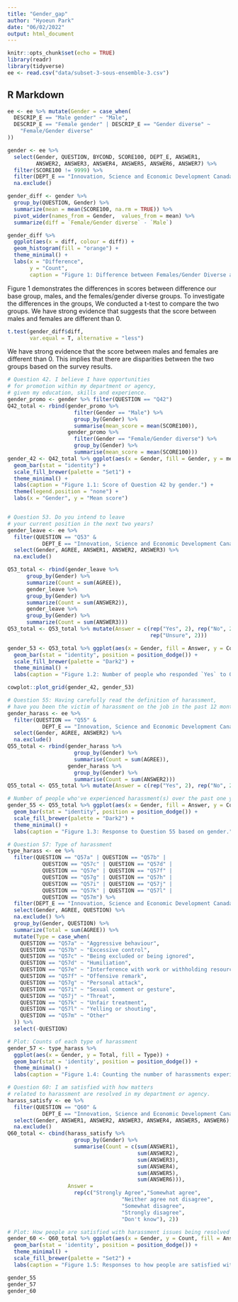 ```yaml
---
title: "Gender_gap"
author: "Hyoeun Park"
date: "06/02/2022"
output: html_document
---
```


```r
knitr::opts_chunk$set(echo = TRUE)
library(readr)
library(tidyverse)
ee <- read.csv("data/subset-3-sous-ensemble-3.csv")
```

## R Markdown

```r
ee <- ee %>% mutate(Gender = case_when(
  DESCRIP_E == "Male gender" ~ "Male",
  DESCRIP_E == "Female gender" | DESCRIP_E == "Gender diverse" ~ 
    "Female/Gender diverse"
))

gender <- ee %>%  
  select(Gender, QUESTION, BYCOND, SCORE100, DEPT_E, ANSWER1,
         ANSWER2, ANSWER3, ANSWER4, ANSWER5, ANSWER6, ANSWER7) %>% 
  filter(SCORE100 != 9999) %>% 
  filter(DEPT_E == "Innovation, Science and Economic Development Canada") %>% 
  na.exclude()

gender_diff <- gender %>% 
  group_by(QUESTION, Gender) %>% 
  summarize(mean = mean(SCORE100, na.rm = TRUE)) %>%  
  pivot_wider(names_from = Gender,  values_from = mean) %>% 
  summarize(diff = `Female/Gender diverse` - `Male`)

gender_diff %>% 
  ggplot(aes(x = diff, colour = diff)) + 
  geom_histogram(fill = "orange") + 
  theme_minimal() +
  labs(x = "Difference",
       y = "Count",
       caption = "Figure 1: Difference between Females/Gender Diverse and Males \n (The higher the difference in absolute value, the higher the disparity)")
```
Figure 1 demonstrates the differences in scores between difference our base group, males, and the females/gender diverse groups. To investigate the differences in the groups, We conducted a t-test to compare the two groups. We have strong evidence that suggests that the score between males and females are different than 0. 


```r
t.test(gender_diff$diff, 
       var.equal = T, alternative = "less")
```

We have strong evidence that the score between males and females are different than 0. This implies that there are disparities between the two groups based on the survey results.


```r
# Question 42. I believe I have opportunities 
# for promotion within my department or agency, 
# given my education, skills and experience. 
gender_promo <- gender %>% filter(QUESTION == "Q42")
Q42_total <- rbind(gender_promo %>% 
                     filter(Gender == "Male") %>% 
                     group_by(Gender) %>% 
                     summarise(mean_score = mean(SCORE100)),
                   gender_promo %>% 
                     filter(Gender == "Female/Gender diverse") %>% 
                     group_by(Gender) %>% 
                     summarise(mean_score = mean(SCORE100)))
gender_42 <- Q42_total %>% ggplot(aes(x = Gender, fill = Gender, y = mean_score)) + 
  geom_bar(stat = "identity") +
  scale_fill_brewer(palette = "Set1") +
  theme_minimal() +
  labs(caption = "Figure 1.1: Score of Question 42 by gender.") + 
  theme(legend.position = "none") +
  labs(x = "Gender", y = "Mean score")


# Question 53. Do you intend to leave 
# your current position in the next two years?
gender_leave <- ee %>% 
  filter(QUESTION == "Q53" & 
           DEPT_E == "Innovation, Science and Economic Development Canada") %>%
  select(Gender, AGREE, ANSWER1, ANSWER2, ANSWER3) %>% 
  na.exclude()

Q53_total <- rbind(gender_leave %>% 
      group_by(Gender) %>% 
      summarize(Count = sum(AGREE)),
      gender_leave %>% 
      group_by(Gender) %>% 
      summarize(Count = sum(ANSWER2)),
      gender_leave %>% 
      group_by(Gender) %>% 
      summarize(Count = sum(ANSWER3)))
Q53_total <- Q53_total %>% mutate(Answer = c(rep("Yes", 2), rep("No", 2),
                                             rep("Unsure", 2)))

gender_53 <- Q53_total %>% ggplot(aes(x = Gender, fill = Answer, y = Count)) + 
  geom_bar(stat = "identity", position = position_dodge()) +
  scale_fill_brewer(palette = "Dark2") +
  theme_minimal() +
  labs(caption = "Figure 1.2: Number of people who responded `Yes` to Question 53.")

cowplot::plot_grid(gender_42, gender_53)
```

```r
# Question 55: Having carefully read the definition of harassment, 
# have you been the victim of harassment on the job in the past 12 months? 
gender_harass <- ee %>% 
  filter(QUESTION == "Q55" & 
           DEPT_E == "Innovation, Science and Economic Development Canada") %>%
  select(Gender, AGREE, ANSWER2) %>% 
  na.exclude()
Q55_total <- rbind(gender_harass %>% 
                     group_by(Gender) %>% 
                     summarise(Count = sum(AGREE)),
                   gender_harass %>% 
                     group_by(Gender) %>% 
                     summarise(Count = sum(ANSWER2)))
Q55_total <- Q55_total %>% mutate(Answer = c(rep("Yes", 2), rep("No", 2)))

# Number of people who've experienced harassment(s) over the past one year
gender_55 <- Q55_total %>% ggplot(aes(x = Gender, fill = Answer, y = Count)) + 
  geom_bar(stat = "identity", position = position_dodge()) +
  scale_fill_brewer(palette = "Dark2") +
  theme_minimal() +
  labs(caption = "Figure 1.3: Response to Question 55 based on gender.")

# Question 57: Type of harassment
type_harass <- ee %>% 
  filter(QUESTION == "Q57a" | QUESTION == "Q57b" |
           QUESTION == "Q57c" | QUESTION == "Q57d" |
           QUESTION == "Q57e" | QUESTION == "Q57f" |
           QUESTION == "Q57g" | QUESTION == "Q57h" |
           QUESTION == "Q57i" | QUESTION == "Q57j" |
           QUESTION == "Q57k" | QUESTION == "Q57l" |
           QUESTION == "Q57m") %>% 
  filter(DEPT_E == "Innovation, Science and Economic Development Canada") %>% 
  select(Gender, AGREE, QUESTION) %>% 
  na.exclude() %>% 
  group_by(Gender, QUESTION) %>% 
  summarize(Total = sum(AGREE)) %>% 
  mutate(Type = case_when(
    QUESTION == "Q57a" ~ "Aggressive behaviour",
    QUESTION == "Q57b" ~ "Excessive control",
    QUESTION == "Q57c" ~ "Being excluded or being ignored",
    QUESTION == "Q57d" ~ "Humiliation",
    QUESTION == "Q57e" ~ "Interference with work or withholding resources",
    QUESTION == "Q57f" ~ "Offensive remark",
    QUESTION == "Q57g" ~ "Personal attack",
    QUESTION == "Q57i" ~ "Sexual comment or gesture",
    QUESTION == "Q57j" ~ "Threat",
    QUESTION == "Q57k" ~ "Unfair treatment",
    QUESTION == "Q57l" ~ "Yelling or shouting",
    QUESTION == "Q57m" ~ "Other"
  )) %>% 
  select(-QUESTION)

# Plot: Counts of each type of harassment
gender_57 <- type_harass %>% 
  ggplot(aes(x = Gender, y = Total, fill = Type)) + 
  geom_bar(stat = 'identity', position = position_dodge()) +
  theme_minimal() + 
  labs(caption = "Figure 1.4: Counting the number of harassments experienced by gender.")

# Question 60: I am satisfied with how matters 
# related to harassment are resolved in my department or agency. 
harass_satisfy <- ee %>% 
  filter(QUESTION == "Q60" &
           DEPT_E == "Innovation, Science and Economic Development Canada") %>%
  select(Gender, ANSWER1, ANSWER2, ANSWER3, ANSWER4, ANSWER5, ANSWER6) %>% 
  na.exclude()
Q60_total <- cbind(harass_satisfy %>% 
                     group_by(Gender) %>% 
                     summarise(Count = c(sum(ANSWER1), 
                                         sum(ANSWER2),
                                         sum(ANSWER3),
                                         sum(ANSWER4),
                                         sum(ANSWER5),
                                         sum(ANSWER6))),
                   Answer = 
                     rep(c("Strongly Agree","Somewhat agree",
                                    "Neither agree not disagree",
                                    "Somewhat disagree",
                                    "Strongly disagree",
                                    "Don't know"), 2))

# Plot: How people are satisfied with harassment issues being resolved
gender_60 <- Q60_total %>% ggplot(aes(x = Gender, y = Count, fill = Answer)) + 
  geom_bar(stat = 'identity', position = position_dodge()) +
  theme_minimal() +
  scale_fill_brewer(palette = "Set2") +
  labs(caption = "Figure 1.5: Responses to how people are satisfied with harassment issues being resolved, based on gender.")

gender_55
gender_57
gender_60
```
